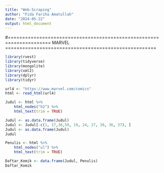 ---
title: "Web-Scraping"
author: "Fida Fariha Amatullah"
date: "2024-05-22"
output: html_document
---
#===================================================================== MARVEL =====================================================

```{r}
library(rvest)
library(tidyverse)
library(mongolite)
library(xml2)
library(dplyr)
library(tidyr)
```

```{r}
url4 <- "https://www.marvel.com/comics"
html <- read_html(url4)
```

```{r}
Judul <- html %>% 
    html_nodes("h2") %>% 
    html_text(trim = TRUE)
```

```{r}
Judul <- as.data.frame(Judul)
Judul <- Judul[-c(1, 17,38,59, 19, 24, 27, 30, 36, 37), ]
Judul <- as.data.frame(Judul)
Judul
```

```{r}
Penulis <- html %>% 
    html_nodes("ul") %>% 
    html_text(trim = TRUE)
```

```{r}
Daftar_Komik <- data.frame(Judul, Penulis)
Daftar_Komik
```
















